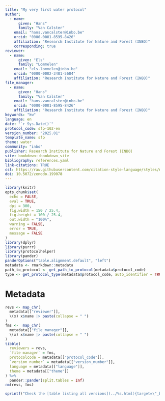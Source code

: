 ```yaml
---
title: "My very first water protocol"
author:
  - name:
      given: "Hans"
      family: "Van Calster"
    email: "hans.vancalster@inbo.be"
    orcid: "0000-0001-8595-8426"
    affiliation: "Research Institute for Nature and Forest (INBO)"
    corresponding: true
reviewer:
  - name:
      given: "Els"
      family: "Lommelen"
    email: "els.lommelen@inbo.be"
    orcid: "0000-0002-3481-5684"
    affiliation: "Research Institute for Nature and Forest (INBO)"
file_manager:
  - name:
      given: "Hans"
      family: "Van Calster"
    email: "hans.vancalster@inbo.be"
    orcid: "0000-0001-8595-8426"
    affiliation: "Research Institute for Nature and Forest (INBO)"
keywords: "kw"
language: en
date: "`r Sys.Date()`"
protocol_code: sfp-102-en
version_number: "2025.01"
template_name: sfp
theme: water
community: "inbo"
publisher: Research Institute for Nature and Forest (INBO)
site: bookdown::bookdown_site
bibliography: references.yaml
link-citations: TRUE
csl: https://raw.githubusercontent.com/citation-style-language/styles/master/research-institute-for-nature-and-forest.csl
doi: 10.5072/zenodo.199078
---
```


```{=html}
<!--
Instructions for drawing up the protocol:

Below you will find the different parts of a protocol.
In the accompanying separate `Rmd` files you will find a description of what must be mentioned with each part.
It is in those files that you need to edit.
Not all parts always apply.
In those cases, leave the title headings and explicitly state "not applicable".
-->
```
```r
library(knitr)
opts_chunk$set(
  echo = FALSE,
  eval = TRUE,
  dpi = 300,
  fig.width = 150 / 25.4,
  fig.height = 100 / 25.4,
  out.width = "100%",
  warning = FALSE,
  error = TRUE,
  message = FALSE
)
library(dplyr)
library(purrr)
library(protocolhelper)
library(pander)
panderOptions("table.alignment.default", "left")
metadata <- rmarkdown::metadata
path_to_protocol <- get_path_to_protocol(metadata$protocol_code)
type <- get_protocol_type(metadata$protocol_code, auto_identifier = TRUE)
```

# Metadata {.unnumbered}

```r
revs <- map_chr(
  metadata[["reviewer"]],
  \(x) x$name |> paste(collapse = " ")
)
fms <-  map_chr(
  metadata[["file_manager"]],
  \(x) x$name |> paste(collapse = " ")
)
tibble(
  reviewers = revs,
  `file manager` = fms,
  protocolcode = metadata[["protocol_code"]],
  `version number` = metadata[["version_number"]],
  language = metadata[["language"]],
  theme = metadata[["theme"]]
) %>%
  pander::pander(split.tables = Inf)
rm(revs, fms)
```

```r
sprintf("Check the [table listing all versions](../%s.html){target=\"_blank\"} to see if a more recent version is available.", type) |> cat() # nolint
```
